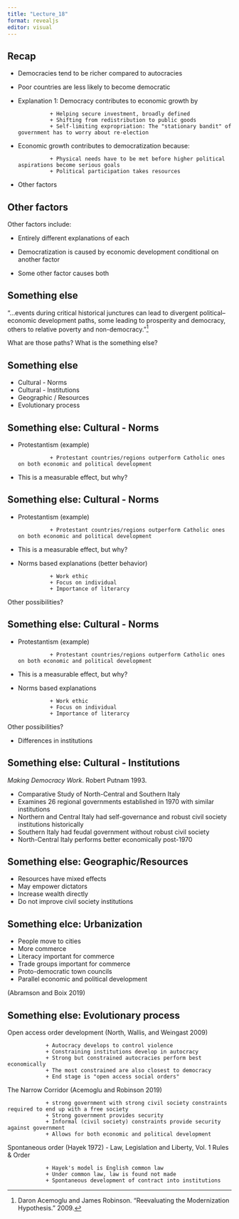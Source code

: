 ```yaml
---
title: "Lecture_18"
format: revealjs
editor: visual
---
```


## Recap

-   Democracies tend to be richer compared to autocracies

-   Poor countries are less likely to become democratic

-   Explanation 1: Democracy contributes to economic growth by

                  + Helping secure investment, broadly defined
                  + Shifting from redistribution to public goods
                  + Self-limiting expropriation: The "stationary bandit" of government has to worry about re-election 

-   Economic growth contributes to democratization because:

                  + Physical needs have to be met before higher political aspirations become serious goals
                  + Political participation takes resources

-   Other factors

## Other factors

Other factors include:

-   <p style="color:red;">

    Entirely different explanations of each

    </p>

-   <p style="color:green;">

    Democratization is caused by economic development conditional on another factor

    </p>

-   <p style="color:green;">

    Some other factor causes both

    </p>

## Something else

"...events during critical historical junctures can lead to divergent political--economic development paths, some leading to prosperity and democracy, others to relative poverty and non-democracy."[^1]

[^1]: Daron Acemoglu and James Robinson. "Reevaluating the Modernization Hypothesis." 2009.

What are those paths? What is the something else?

## Something else

-   Cultural - Norms
-   Cultural - Institutions
-   Geographic / Resources
-   Evolutionary process

## Something else: Cultural - Norms

-   Protestantism (example)

                  + Protestant countries/regions outperform Catholic ones on both economic and political development

-   This is a measurable effect, but why?

## Something else: Cultural - Norms

-   Protestantism (example)

                  + Protestant countries/regions outperform Catholic ones on both economic and political development

-   This is a measurable effect, but why?

-   Norms based explanations (better behavior)

                  + Work ethic 
                  + Focus on individual
                  + Importance of literarcy 

Other possibilities?

## Something else: Cultural - Norms

-   Protestantism (example)

                  + Protestant countries/regions outperform Catholic ones on both economic and political development

-   This is a measurable effect, but why?

-   Norms based explanations

                  + Work ethic
                  + Focus on individual
                  + Importance of literarcy 

Other possibilities?

-   Differences in institutions

## Something else: Cultural - Institutions

*Making Democracy Work*. Robert Putnam 1993.

-   Comparative Study of North-Central and Southern Italy
-   Examines 26 regional governments established in 1970 with similar institutions
-   Northern and Central Italy had self-governance and robust civil society institutions historically
-   Southern Italy had feudal government without robust civil society
-   North-Central Italy performs better economically post-1970

## Something else: Geographic/Resources

-   Resources have mixed effects
-   May empower dictators
-   Increase wealth directly
-   Do not improve civil society institutions

## Something elce: Urbanization

-   People move to cities
-   More commerce
-   Literacy important for commerce
-   Trade groups important for commerce
-   Proto-democratic town councils
-   Parallel economic and political development

(Abramson and Boix 2019)

## Something else: Evolutionary process

Open access order development (North, Wallis, and Weingast 2009)

                + Autocracy develops to control violence
                + Constraining institutions develop in autocracy
                + Strong but constrained autocracies perform best economically
                + The most constrained are also closest to democracy
                + End stage is "open access social orders"

The Narrow Corridor (Acemoglu and Robinson 2019)

                + strong government with strong civil society constraints required to end up with a free society
                + Strong government provides security
                + Informal (civil society) constraints provide security against government
                + Allows for both economic and political development

Spontaneous order (Hayek 1972) - Law, Legislation and Liberty, Vol. 1 Rules & Order

                + Hayek's model is English common law
                + Under common law, law is found not made
                + Spontaneous development of contract into institutions
